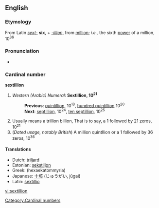 ==English==
===Etymology===
From Latin ''[[sext-]]'' '''six''', + ''[[-illion]]'', from [[million]]; ''i.e.,'' the sixth [[power]] of a million, 10<sup>36</sup>

===Pronunciation===
*{{Rhymes|ɪljən}}

===Cardinal number===
'''sextillion'''

# ''Western (Arabic) Numeral'': '''Sextillion, 10<sup>21</sup>'''
#:'''Previous''': [[quintillion]], 10<sup>18</sup>, [[hundred quintillion]] 10<sup>20</sup>
#:'''Next''': [[septillion]], 10<sup>24</sup>, [[ten septillion]], 10<sup>25</sup>
# Usually means a trillion billion, That is to say, a 1 followed by 21 zeros, 10<sup>21</sup><br>
# (''Dated usage, notably British'') A million quintllion or a 1 followed by 36 zeros, 10<sup>36</sup>

====Translations====
*Dutch: [[triljard]]
*Estonian: [[sekstiljon]]
*Greek: (hexaekatommyria)
*Japanese: [[十]][[垓]] (じゅうがい, jūgai)
*Latin: [[sextillio]]

[[Category:Cardinal numbers]]

[[vi:sextillion]]